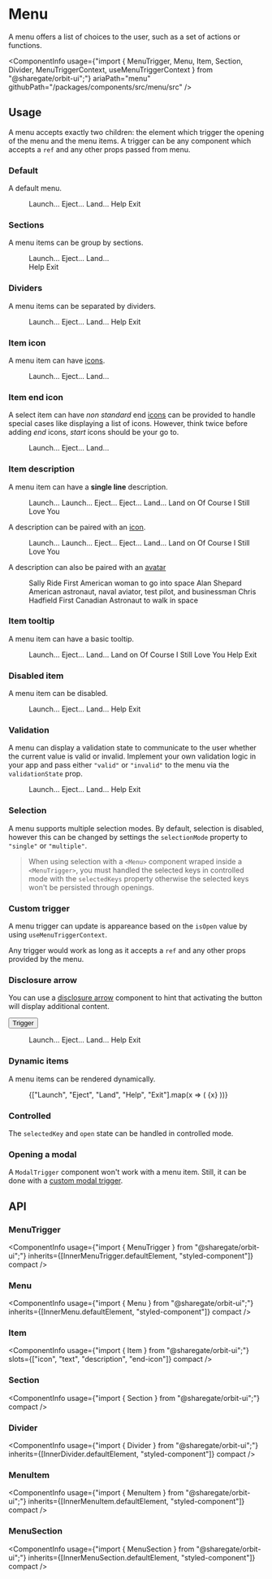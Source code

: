 
<Meta
    title="Components/Menu"
    id="menu"
/>

# Menu

<Tagline>A menu offers a list of choices to the user, such as a set of actions or functions.</Tagline>

<ComponentInfo
    usage={"import { MenuTrigger, Menu, Item, Section, Divider, MenuTriggerContext, useMenuTriggerContext } from \"@sharegate/orbit-ui\";"}
    ariaPath="menu"
    githubPath="/packages/components/src/menu/src"
/>

## Usage

A menu accepts exactly two children: the element which trigger the opening of the menu and the menu items. A trigger can be any component which accepts a `ref` and any other props passed from menu.

### Default

A default menu.

<Preview>
    <Story name="default">
        <MenuTrigger>
            <IconButton variant="secondary" aria-label="View tasks">
                <VerticalDotsMajorIcon />
            </IconButton>
            <Menu>
                <Item key="launch">Launch...</Item>
                <Item key="eject">Eject...</Item>
                <Item key="land">Land...</Item>
                <Item key="help">Help</Item>
                <Item key="exit">Exit</Item>
            </Menu>
        </MenuTrigger>
    </Story>
</Preview>

### Sections

A menu items can be group by sections.

<Preview>
    <Story name="sections">
        <MenuTrigger>
            <IconButton variant="secondary" aria-label="View tasks">
                <VerticalDotsMajorIcon />
            </IconButton>
            <Menu>
                <Section title="Actions">
                    <Item key="launch">Launch...</Item>
                    <Item key="eject">Eject...</Item>
                    <Item key="land">Land...</Item>
                </Section>
                <Section title="Others">
                    <Item key="help">Help</Item>
                    <Item key="exit">Exit</Item>
                </Section>
            </Menu>
        </MenuTrigger>
    </Story>
</Preview>

### Dividers

A menu items can be separated by dividers.

<Preview>
    <Story name="dividers">
        <MenuTrigger>
            <IconButton variant="secondary" aria-label="View tasks">
                <VerticalDotsMajorIcon />
            </IconButton>
            <Menu>
                <Item key="launch">Launch...</Item>
                <Item key="eject">Eject...</Item>
                <Item key="land">Land...</Item>
                <Divider />
                <Item key="help">Help</Item>
                <Item key="exit">Exit</Item>
            </Menu>
        </MenuTrigger>
    </Story>
</Preview>

### Item icon

A menu item can have [icons](?path=/docs/icon-gallery--page).

<Preview>
    <Story name="item icon">
        <MenuTrigger>
            <IconButton variant="secondary" aria-label="View tasks">
                <VerticalDotsMajorIcon />
            </IconButton>
            <Menu>
                <Item key="launch">
                    <PlaceholderMajorIcon />
                    <Text>Launch...</Text>
                </Item>
                <Item key="eject">
                    <PlaceholderMajorIcon />
                    <Text>Eject...</Text>
                </Item>
                <Item key="land">
                    <PlaceholderMajorIcon />
                    <Text>Land...</Text>
                </Item>
            </Menu>
        </MenuTrigger>
    </Story>
</Preview>

### Item end icon

A select item can have *non standard* end [icons](?path=/docs/icon-gallery--page) can be provided to handle special cases like displaying a list of icons. However, think twice before adding *end* icons, *start* icons should be your go to.

<Preview>
    <Story name="item end icon">
        <MenuTrigger>
            <IconButton variant="secondary" aria-label="View tasks">
                <VerticalDotsMajorIcon />
            </IconButton>
            <Menu>
                <Item key="launch">
                    <Text>Launch...</Text>
                    <IconList slot="end-icon">
                        <PlaceholderMajorIcon />
                        <PlaceholderMajorIcon />
                    </IconList>
                </Item>
                <Item key="eject">
                    <Text>Eject...</Text>
                    <PlaceholderMajorIcon slot="end-icon" />
                </Item>
                <Item key="land">
                    <Text>Land...</Text>
                    <PlaceholderMajorIcon slot="end-icon" />
                </Item>
            </Menu>
        </MenuTrigger>
    </Story>
</Preview>

### Item description

A menu item can have a **single line** description.

<Preview>
    <Story name="item description">
        <MenuTrigger>
            <IconButton variant="secondary" aria-label="View tasks">
                <VerticalDotsMajorIcon />
            </IconButton>
            <Menu>
                <Item key="launch">
                    <Text>Launch...</Text>
                    <Text slot="description">Launch...</Text>
                </Item>
                <Item key="eject">
                    <Text>Eject...</Text>
                    <Text slot="description">Eject...</Text>
                </Item>
                <Item key="land">
                    <Text>Land...</Text>
                    <Text slot="description">Land on Of Course I Still Love You</Text>
                </Item>
            </Menu>
        </MenuTrigger>
    </Story>
</Preview>

A description can be paired with an [icon](?path=/docs/icon-gallery--page).

<Preview>
    <Story name="item description + icon">
        <MenuTrigger>
            <IconButton variant="secondary" aria-label="View tasks">
                <VerticalDotsMajorIcon />
            </IconButton>
            <Menu>
                <Item key="launch">
                    <PlaceholderMajorIcon />
                    <Text>Launch...</Text>
                    <Text slot="description">Launch...</Text>
                </Item>
                <Item key="eject">
                    <PlaceholderMajorIcon />
                    <Text>Eject...</Text>
                    <Text slot="description">Eject...</Text>
                </Item>
                <Item key="land">
                    <PlaceholderMajorIcon />
                    <Text>Land...</Text>
                    <Text slot="description">Land on Of Course I Still Love You</Text>
                </Item>
            </Menu>
        </MenuTrigger>
    </Story>
</Preview>

A description can also be paired with an [avatar](?path=/docs/avatar--default-story)

<Preview>
    <Story name="item description + avatar">
        <MenuTrigger>
            <IconButton variant="secondary" aria-label="View tasks">
                <VerticalDotsMajorIcon />
            </IconButton>
            <Menu>
                <Item key="launch">
                    <Avatar name="Sally Ride" />
                    <Text>Sally Ride</Text>
                    <Text slot="description">First American woman to go into space</Text>
                </Item>
                <Item key="eject">
                    <Avatar name="Alan Shepard" />
                    <Text>Alan Shepard</Text>
                    <Text slot="description">American astronaut, naval aviator, test pilot, and businessman</Text>
                </Item>
                <Item key="land">
                    <Avatar name="Chris Hadfield" />
                    <Text>Chris Hadfield</Text>
                    <Text slot="description">First Canadian Astronaut to walk in space</Text>
                </Item>
            </Menu>
        </MenuTrigger>
    </Story>
</Preview>

### Item tooltip

A menu item can have a basic tooltip.

<Preview>
    <Story name="item tooltip">
        <MenuTrigger>
            <IconButton variant="secondary" aria-label="View tasks">
                <VerticalDotsMajorIcon />
            </IconButton>
            <Menu>
                <Item key="launch">Launch...</Item>
                <Item key="eject">Eject...</Item>
                <TooltipTrigger>
                    <Item key="land">Land...</Item>
                    <Tooltip>Land on Of Course I Still Love You</Tooltip>
                </TooltipTrigger>
                <Item key="help">Help</Item>
                <Item key="exit">Exit</Item>
            </Menu>
        </MenuTrigger>
    </Story>
</Preview>

### Disabled item

A menu item can be disabled.

<Preview>
    <Story name="disabled item">
        <MenuTrigger>
            <IconButton variant="secondary" aria-label="View tasks">
                <VerticalDotsMajorIcon />
            </IconButton>
            <Menu>
                <Item disabled key="launch">Launch...</Item>
                <Item key="eject">Eject...</Item>
                <Item disabled key="land">Land...</Item>
                <Item key="help">Help</Item>
                <Item key="exit">Exit</Item>
            </Menu>
        </MenuTrigger>
    </Story>
</Preview>

### Validation

A menu can display a validation state to communicate to the user whether the current value is valid or invalid. Implement your own validation logic in your app and pass either `"valid"` or `"invalid"` to the menu via the `validationState` prop.

<Preview>
    <Story name="validation">
        <Menu validationState="invalid" defaultSelectedKeys={["land"]} selectionMode="single" aria-label="View tasks">
            <Item key="launch">Launch...</Item>
            <Item key="eject">Eject...</Item>
            <Item key="land">Land...</Item>
            <Item key="help">Help</Item>
            <Item key="exit">Exit</Item>
        </Menu>
    </Story>
</Preview>

### Selection

A menu supports multiple selection modes. By default, selection is disabled, however this can be changed by settings the `selectionMode` property to `"single"` or `"multiple"`.

> When using selection with a `<Menu>` component wraped inside a `<MenuTrigger>`, you must handled the selected keys in controlled mode with the `selectedKeys` property otherwise the selected keys won't be persisted through openings.

<Preview filePath="/menu/docs/Selection" />

### Custom trigger

A menu trigger can update is appareance based on the `isOpen` value by using `useMenuTriggerContext`.

Any trigger would work as long as it accepts a `ref` and any other props provided by the menu.

<Preview filePath="/menu/docs/CustomTrigger" />

### Disclosure arrow

You can use a [disclosure arrow](?path=/docs/disclosure-arrow--context) component to hint that activating the button will display additional content.

<Preview>
    <Story name="disclosure arrow">
        <MenuTrigger>
            <Button variant="secondary">
                <Text>Trigger</Text>
                <DisclosureArrow slot="end-icon" />
            </Button>
            <Menu>
                <Item key="launch">Launch...</Item>
                <Item key="eject">Eject...</Item>
                <Item key="land">Land...</Item>
                <Item key="help">Help</Item>
                <Item key="exit">Exit</Item>
            </Menu>
        </MenuTrigger>
    </Story>
</Preview>

### Dynamic items

A menu items can be rendered dynamically.

<Preview>
    <Story name="dynamic items">
        <MenuTrigger>
            <IconButton variant="secondary" aria-label="View tasks">
                <VerticalDotsMajorIcon />
            </IconButton>
            <Menu>
                {["Launch", "Eject", "Land", "Help", "Exit"].map(x => (
                    <Item key={x.toLowerCase()}>{x}</Item>
                ))}
            </Menu>
        </MenuTrigger>
    </Story>
</Preview>

### Controlled

The `selectedKey` and `open` state can be handled in controlled mode.

<Preview filePath="/menu/docs/ControlledMenu" />

### Opening a modal

A `ModalTrigger` component won't work with a menu item. Still, it can be done with a [custom modal trigger](?path=/docs/modal--default-story#custom-trigger).

<Preview filePath="/menu/docs/Modal" />

## API

### MenuTrigger

<ComponentInfo
    usage={"import { MenuTrigger } from \"@sharegate/orbit-ui\";"}
    inherits={[InnerMenuTrigger.defaultElement, "styled-component"]}
    compact
/>

<ArgsTable of={InnerMenuTrigger} sort="alpha" />

### Menu

<ComponentInfo
    usage={"import { Menu } from \"@sharegate/orbit-ui\";"}
    inherits={[InnerMenu.defaultElement, "styled-component"]}
    compact
/>

<ArgsTable of={InnerMenu} sort="alpha" />

### Item

<ComponentInfo
    usage={"import { Item } from \"@sharegate/orbit-ui\";"}
    slots={["icon", "text", "description", "end-icon"]}
    compact
/>

<ArgsTable of={InnerItem} sort="alpha" />

### Section

<ComponentInfo
    usage={"import { Section } from \"@sharegate/orbit-ui\";"}
    compact
/>

<ArgsTable of={InnerSection} sort="alpha" />

### Divider

<ComponentInfo
    usage={"import { Divider } from \"@sharegate/orbit-ui\";"}
    inherits={[InnerDivider.defaultElement, "styled-component"]}
    compact
/>

<ArgsTable of={InnerDivider} sort="alpha" />

### MenuItem

<ComponentInfo
    usage={"import { MenuItem } from \"@sharegate/orbit-ui\";"}
    inherits={[InnerMenuItem.defaultElement, "styled-component"]}
    compact
/>

<ArgsTable of={InnerMenuItem} sort="alpha" />

### MenuSection

<ComponentInfo
    usage={"import { MenuSection } from \"@sharegate/orbit-ui\";"}
    inherits={[InnerMenuSection.defaultElement, "styled-component"]}
    compact
/>

<ArgsTable of={InnerMenuSection} sort="alpha" />


